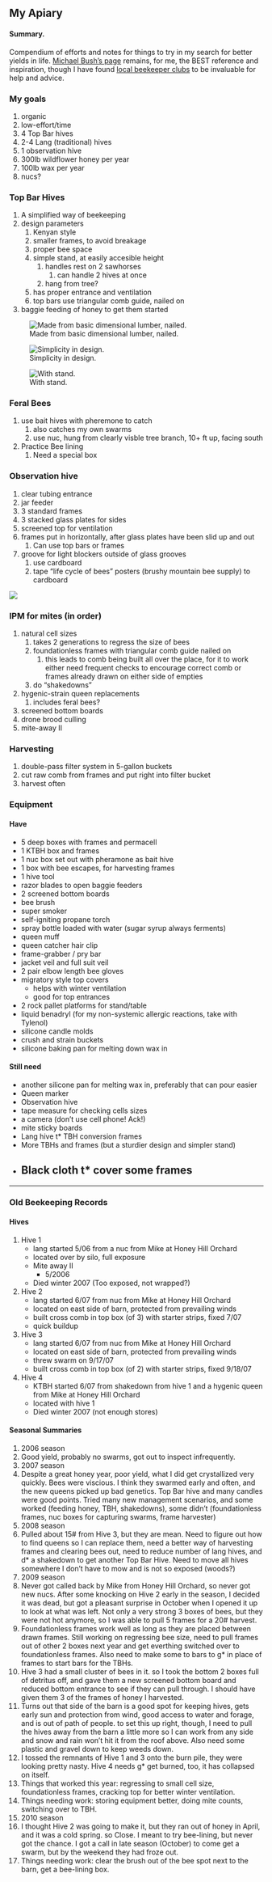 
##  My Apiary 


#### Summary.
Compendium of efforts and notes for things to try in my search for better yields in life.
[Michael Bush's page](http://www.bushfarms.com/bees.htm) remains, for me, the BEST reference
and inspiration, though I have found [local beekeeper clubs](https://syracusebeekeepers.com/) to be invaluable for help and advice.


###  My goals 
1. organic
1. low-effort/time
1. 4 Top Bar hives
1. 2-4 Lang (traditional) hives
1. 1 observation hive
1. 300lb wildflower honey per year
1. 100lb wax per year
1. nucs?

###  Top Bar Hives 
1. A simplified way of beekeeping
1. design parameters
    1. Kenyan style
    1. smaller frames, to avoid breakage
    1. proper bee space
    1. simple stand, at easily accesible height
        1. handles rest on 2 sawhorses
            1. can handle 2 hives at once
        1. hang from tree?
    1. has proper entrance and ventilation
    1. top bars use triangular comb guide, nailed on
1. baggie feeding of honey to get them started

![ Made from basic dimensional lumber, nailed.](./Farm/ktbh2, width=600 frac=0.8] Made from basic dimensional lumber)

![ Simplicity in design.](./Farm/ktbh1)

![ With stand.](./Farm/ktbh)


###  Feral Bees 
1. use bait hives with pheremone to catch
    1. also catches my own swarms
    1. use nuc, hung from clearly visble tree branch, 10+ ft up, facing south
1. Practice Bee lining
    1. Need a special box

###  Observation hive 
1. clear tubing entrance
1. jar feeder
1. 3 standard frames
1. 3 stacked glass plates for sides
1. screened top for ventilation
1. frames put in horizontally, after glass plates have been slid up and out
    1. Can use top bars or frames
1. groove for light blockers outside of glass grooves
    1. use cardboard
    1. tape "life cycle of bees" posters (brushy mountain bee supply) to cardboard

![](./Farm/obshive)



###  IPM for mites (in order) 
1. natural cell sizes
    1. takes 2 generations to regress the size of bees
    1. foundationless frames with triangular comb guide nailed on
        1. this leads to comb being built all over the place, for it to work either need frequent checks to encourage correct comb or frames already drawn on either side of empties
    1. do "shakedowns"
1. hygenic-strain queen replacements
    1. includes feral bees?
1. screened bottom boards
1. drone brood culling
1. mite-away II

###  Harvesting 
1. double-pass filter system in 5-gallon buckets
1. cut raw comb from frames and put right into filter bucket
1. harvest often

###  Equipment 

####  Have 
* 5 deep boxes with frames and permacell
* 1 KTBH box and frames
* 1 nuc box set out with pheramone as bait hive
* 1 box with bee escapes, for harvesting frames
* 1 hive tool
* razor blades to open baggie feeders
* 2 screened bottom boards
* bee brush
* super smoker
* self-igniting propane torch
* spray bottle loaded with water (sugar syrup always ferments)
* queen muff
* queen catcher hair clip
* frame-grabber / pry bar
* jacket veil and full suit veil
* 2 pair elbow length bee gloves
* migratory style top covers
    * helps with winter ventilation
    * good for top entrances
* 2 rock pallet platforms for stand/table
* liquid benadryl (for my non-systemic allergic reactions, take with Tylenol)
* silicone candle molds
* crush and strain buckets
* silicone baking pan for melting down wax in

####  Still need 
* another silicone pan for melting wax in, preferably that can pour easier
* Queen marker
* Observation hive
* tape measure for checking cells sizes
* a camera (don't use cell phone! Ack!)
* mite sticky boards
* Lang hive t* TBH conversion frames
* More TBHs and frames (but a sturdier design and simpler stand)
* Black cloth t* cover some frames
-----------

---

###  Old Beekeeping Records 

####  Hives 
1. Hive 1
    * lang started 5/06 from a nuc from Mike at Honey Hill Orchard
    * located over by silo, full exposure
    * Mite away II
        * 5/2006
    * Died winter 2007 (Too exposed, not wrapped?)
1. Hive 2
    * lang started 6/07 from nuc from Mike at Honey Hill Orchard
    * located on east side of barn, protected from prevailing winds
    * built cross comb in top box (of 3) with starter strips, fixed 7/07
    * quick buildup
1. Hive 3
    * lang started 6/07 from nuc from Mike at Honey Hill Orchard
    * located on east side of barn, protected from prevailing winds
    * threw swarm on 9/17/07
    * built cross comb in top box (of 2) with starter strips, fixed 9/18/07
1. Hive 4
    * KTBH started 6/07 from shakedown from hive 1 and a hygenic queen from Mike at Honey Hill Orchard
    * located with hive 1
    * Died winter 2007 (not enough stores)

####  Seasonal Summaries 
1. 2006 season
  1. Good yield, probably no swarms, got out to inspect infrequently.
1. 2007 season
  1. Despite a great honey year, poor yield, what I did get crystallized very quickly. Bees were viscious. I think they swarmed early and often, and the new queens picked up bad genetics. Top Bar hive and many candles were good points. Tried many new management scenarios, and some worked (feeding honey, TBH, shakedowns), some didn't (foundationless frames, nuc boxes for capturing swarms, frame harvester)
1. 2008 season
  1. Pulled about 15# from Hive 3, but they are mean. Need to figure out how to find queens so I can replace them, need a better way of harvesting frames and clearing bees out, need to reduce number of lang hives, and d* a shakedown to get another Top Bar Hive. Need to move all hives somewhere I don't have to mow and is not so exposed (woods?)
1. 2009 season
  1. Never got called back by Mike from Honey Hill Orchard, so never got new nucs. After some knocking on Hive 2 early in the season, I decided it was dead, but got a pleasant surprise in October when I opened it up to look at what was left. Not only a very strong 3 boxes of bees, but they were not hot anymore, so I was able to pull 5 frames for a 20# harvest.
  1. Foundationless frames work well as long as they are placed between drawn frames. Still working on regressing bee size, need to pull frames out of other 2 boxes next year and get everthing switched over to foundationless frames. Also need to make some to bars to g* in place of frames to start bars for the TBHs.
  1. Hive 3 had a small cluster of bees in it. so I took the bottom 2 boxes full of detritus off, and gave them a new screened bottom board and reduced bottom entrance to see if they can pull through. I should have given them 3 of the frames of honey I harvested.
  1. Turns out that side of the barn is a good spot for keeping hives, gets early sun and protection from wind, good access to water and forage, and is out of path of people. to set this up right, though, I need to pull the hives away from the barn a little more so I can work from any side and snow and rain won't hit it from the roof above. Also need some plastic and gravel down to keep weeds down.
  1. I tossed the remnants of Hive 1 and 3 onto the burn pile, they were looking pretty nasty. Hive 4 needs g* get burned, too, it has collapsed on itself.
  1. Things that worked this year: regressing to small cell size, foundationless frames, cracking top for better winter ventilation.
  1. Things needing work: storing equipment better, doing mite counts, switching over to TBH.
1. 2010 season
  1. I thought Hive 2 was going to make it, but they ran out of honey in April, and it was a cold spring. so Close. I meant to try bee-lining, but never got the chance. I got a call in late season (October) to come get a swarm, but by the weekend they had froze out.
  1. Things needing work: clear the brush out of the bee spot next to the barn, get a bee-lining box.
